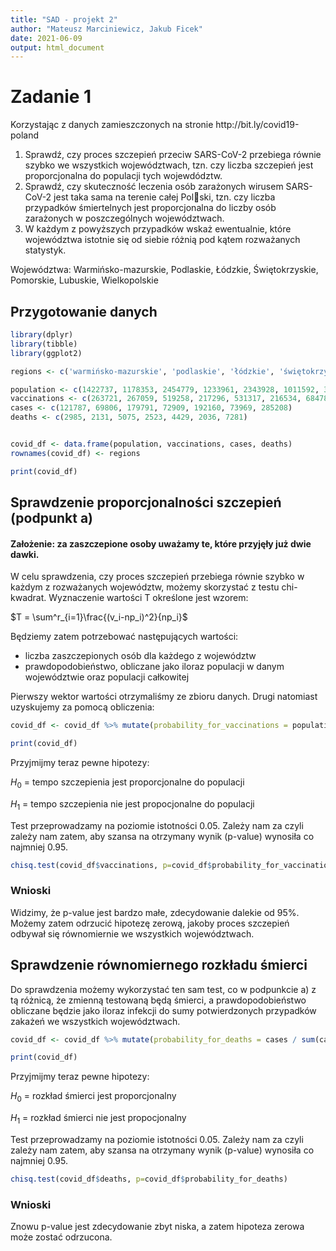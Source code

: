 ```yaml
---
title: "SAD - projekt 2"
author: "Mateusz Marciniewicz, Jakub Ficek"
date: 2021-06-09
output: html_document
---
```

# Zadanie 1

Korzystając z danych zamieszczonych na stronie http://bit.ly/covid19-poland
<ol>
    <li>
Sprawdź, czy proces szczepień przeciw SARS-CoV-2 przebiega równie szybko we wszystkich województwach,
tzn. czy liczba szczepień jest proporcjonalna do populacji tych wojewdództw.
    </li>
    <li>
Sprawdź, czy skuteczność leczenia osób zarażonych wirusem SARS-CoV-2 jest taka sama na terenie całej Polski, tzn. czy liczba przypadków śmiertelnych jest proporcjonalna do liczby osób zarażonych w poszczególnych
województwach.
    </li>
    <li>
W każdym z powyższych przypadków wskaż ewentualnie, które województwa istotnie się od siebie różnią
pod kątem rozważanych statystyk.
    </li>
</ol>

Województwa: Warmińsko-mazurskie, Podlaskie, Łódzkie, Świętokrzyskie, Pomorskie, Lubuskie, Wielkopolskie

## Przygotowanie danych
```r

library(dplyr)
library(tibble)
library(ggplot2)

regions <- c('warmińsko-mazurskie', 'podlaskie', 'łódzkie', 'świętokrzyskie', 'pomorskie', 'lubuskie', 'wielkopolskie')

population <- c(1422737, 1178353, 2454779, 1233961, 2343928, 1011592, 3498733)
vaccinations <- c(263721, 267059, 519258, 217296, 531317, 216534, 684786)
cases <- c(121787, 69806, 179791, 72909, 192160, 73969, 285208)
deaths <- c(2985, 2131, 5075, 2523, 4429, 2036, 7281)


covid_df <- data.frame(population, vaccinations, cases, deaths)
rownames(covid_df) <- regions

print(covid_df)
```

## Sprawdzenie proporcjonalności szczepień (podpunkt a)

#### Założenie: za zaszczepione osoby uważamy te, które przyjęły już dwie dawki.

W celu sprawdzenia, czy proces szczepień przebiega równie szybko w każdym z rozważanych województw,
możemy skorzystać z testu chi-kwadrat. Wyznaczenie wartości T określone jest wzorem:

$T = \sum^r_{i=1}\frac{(v_i-np_i)^2}{np_i}$

Będziemy zatem potrzebować następujących wartości:

<ul>
    <li> liczba zaszczepionych osób dla każdego z województw </li>
    <li> prawdopodobieństwo, obliczane jako iloraz populacji w danym województwie oraz populacji całkowitej</li>
</ul>

Pierwszy wektor wartości otrzymaliśmy ze zbioru danych. Drugi natomiast uzyskujemy za pomocą obliczenia:

```r
covid_df <- covid_df %>% mutate(probability_for_vaccinations = population / sum(population))

print(covid_df)
```
Przyjmijmy teraz pewne hipotezy:

$H_0$ = tempo szczepienia jest proporcjonalne do populacji

$H_1$ = tempo szczepienia nie jest propocjonalne do populacji

Test przeprowadzamy na poziomie istotności 0.05.
Zależy nam za czyli zależy nam zatem, aby szansa na otrzymany wynik (p-value) wynosiła co najmniej 0.95.
```r
chisq.test(covid_df$vaccinations, p=covid_df$probability_for_vaccinations)
```
### Wnioski

Widzimy, że p-value jest bardzo małe, zdecydowanie dalekie od 95%.
Możemy zatem odrzucić hipotezę zerową, jakoby proces szczepień odbywał się równomiernie we wszystkich województwach.

## Sprawdzenie równomiernego rozkładu śmierci

Do sprawdzenia możemy wykorzystać ten sam test, co w podpunkcie a) z tą różnicą, że zmienną testowaną będą śmierci,
a prawdopodobieństwo obliczane będzie jako iloraz infekcji do sumy potwierdzonych przypadków zakażeń we wszystkich
województwach.
```r
covid_df <- covid_df %>% mutate(probability_for_deaths = cases / sum(cases))

print(covid_df)
```
Przyjmijmy teraz pewne hipotezy:

$H_0$ = rozkład śmierci jest proporcjonalny

$H_1$ = rozkład śmierci nie jest propocjonalny

Test przeprowadzamy na poziomie istotności 0.05.
Zależy nam za czyli zależy nam zatem, aby szansa na otrzymany wynik (p-value) wynosiła co najmniej 0.95.
```r
chisq.test(covid_df$deaths, p=covid_df$probability_for_deaths)
```
### Wnioski

Znowu p-value jest zdecydowanie zbyt niska, a zatem hipoteza zerowa może zostać odrzucona.
